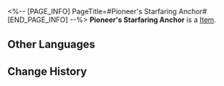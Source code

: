 <%-- [PAGE_INFO]
PageTitle=#Pioneer's Starfaring Anchor#
[END_PAGE_INFO] --%>
{{Item Infobox
|id          = 61174
|image       = Item Pioneer's Starfaring Anchor.png
|type        = 
|invCategory = Relics
|rarity      = 5
|effect      = 
|description = The heavy boots are formed like the anchor of a ship. Its owner is prepared to never return to the surface.
|source1     = [[Cavern of Corrosion: The Reverie (Dreamscape)]]
}}
'''Pioneer's Starfaring Anchor''' is a [[Item]].

==Other Languages==
{{Other Languages
|en   = Pioneer's Starfaring Anchor
|zhs  = 先驱的泊星桩锚
|zht  = 先驅的泊星樁錨
|ja   = 先駆者の星に泊まるアンカー
|ko   = 선구자의 별에 정박하는 닻
|es   = Botas de ancla de la pionera
|fr   = Bottes marchétoiles d'exploratrice
|ru   = Звёздный якорь первооткрывателя
|th   = Pioneer's Starfaring Anchor
|vi   = Mỏ Neo Du Hành Tiên Phong
|de   = Astraler Anker der Pionierin
|id   = Pioneer's Starfaring Anchor
|pt   = Âncora Estelar da Pioneira
}}

==Change History==
{{Change History|2.0}}